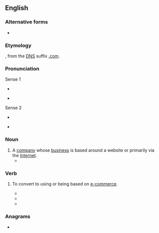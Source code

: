 {{also|dot-com|dot com}}
==English==

===Alternative forms===
* {{l|en|dot-com}}

===Etymology===
{{compound|dot|com|lang=en}}, from the [[w:Domain Name System|DNS]] suffix [[w:.com|.com]].

===Pronunciation===
; Sense 1
* {{a|UK}} {{IPA|/dɒtˈkɒm/|lang=en}}
* {{a|US}} {{IPA|/ˌdɑtˈkɑm/|lang=en}}
; Sense 2
* {{a|UK}} {{IPA|/ˈdɒtkɒm/|lang=en}}
* {{a|US}} {{IPA|/ˈdɑtˌkɑm/|lang=en}}

===Noun===
{{en-noun}}

# A [[company]] whose [[business]] is based around a website or primarily via the [[Internet]].
#* {{quote-magazine|date=2013-07-20|volume=408|issue=8845|magazine={{w|The Economist}}
|title=[http://www.economist.com/news/http://www.economist.com/news/business/21582001-army-new-online-courses-scaring-wits-out-traditional-universities-can-they The attack of the MOOCs]
|passage='''Dotcom''' mania was slow in coming to higher education, but now it has the venerable industry firmly in its grip. Since the launch early last year of Udacity and Coursera, two Silicon Valley start-ups offering free education through MOOCs, massive open online courses, the ivory towers of academia have been shaken to their foundations.}}

===Verb===
{{en-verb|dotcoms|dotcomming|dotcommed}}

# {{lb|en|transitive}} To convert to using or being based on [[e-commerce]].
#* {{quote-book|year=2001 |title=E-business & Internet infrastructure software: United States  |author=Rick G. Sherland |page=2 |ISBN= |passage=The fear of being "'''dotcommed'''” was a powerful catalyst creating a reactionary environment.  }}
#* {{quote-book|year=2001|title=Mass Media in India  |author= |page=185 |ISBN=8123009429 |passage=When will your company get '''dotcommed'''?  }}
#* {{quote-book|year=2010|title=On a Narrow Windowsill: Fiction and Poetry Folded Onto Twitter |author= J. S. Graustein & ‎Rose Auslander |page= |ISBN=1610191005 |passage=Then Yuppies '''dotcommed''' the Banks.  }}

===Anagrams===
* {{anagrams|en|tomcod}}